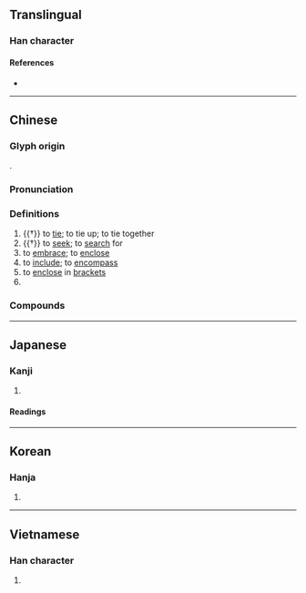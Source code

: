{{character info/new}}
==Translingual==

===Han character===
{{Han char|rn=64|rad=手|as=06|sn=9|four=52064|canj=QHJR|ids=⿰扌舌}}

====References====
* {{Han ref|kx=0427.190|dkj=11988|dj=0776.160|hdz=31870.010|uh=62EC|ud=25324|bh=AC41|bd=44097}}

----

==Chinese==
{{zh-forms}}

===Glyph origin===
{{Han etym}}
{{Han compound|手|𠯑|ls=psc|c1=s|c2=p|t1=hand}}.

===Pronunciation===
{{zh-pron
|m=括
|c=kut3,gwaat3
|h=pfs=
|md=
|mn=koat/qz,xm,zz:khoat/koah
|mn_note=koat/khoat - literary; koah - vernacular
|mn-t=guag4/guêg4
|mn-t_note=guag4 - Shantou; guêg4 - Chaozhou
|w=4kuaq
|mc=y
|oc=y
|cat=v
}}

===Definitions===
{{zh-hanzi}}

# {{†}} to [[tie]]; to tie up; to tie together
# {{†}} to [[seek]]; to [[search]] for
# to [[embrace]]; to [[enclose]]
# to [[include]]; to [[encompass]]
# to [[enclose]] in [[brackets]]
# {{surname|lang=zh}}

===Compounds===
{{zh-der|包括|刷括|含括|囊括|大括弧|帖括|帖括業|扎括|括刷|括剌剌|括囊|括囊守祿|括囊拱手|括地皮|括帖|括弧|括括叫|括搭|括毒|括約肌|括號|括髮|搜括|概括|概括承受|機括|檢括|沈括|瘦括括|盆成括|盤成括|簡括|籠括|統括|綜括|總括|罵罵括括|賅括|隱括|頂括括}}

----

==Japanese==

===Kanji===
{{ja-kanji|grade=c|rs=手06}}

# {{defn|lang=ja|sort=手06}}

====Readings====
{{ja-readings
|goon=かち
|kanon=かつ
|kun=くく-る, くくり
}}

----

==Korean==

===Hanja===
{{ko-hanja|hangeul=[[괄]]|eumhun=|rv=gwal|mr=kwal|y=kwal}}

# {{defn|lang=ko|sort=手06}}

----

==Vietnamese==

===Han character===
{{vi-hantu|[[quát]], [[khoát]], [[quất]], [[quét]]|rs=手06}}

# {{defn|lang=vi}}